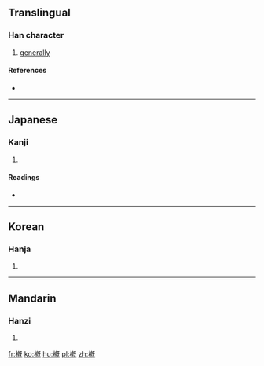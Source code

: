 ==Translingual==

===Han character===
{{Han char|rn=75|rad=木|as=11|sn=15|four=|canj=DHPU}}

# [[generally]]

====References====
* {{Han ref|kx=0547.070|dkj=15364|dj=0935.050|hdz=21280.131|uh=69EA|ud=27114}}

----

==Japanese==

===Kanji===
{{ja-kanji|grade=|rs=木11}}

# {{defn|lang=ja|sort=木11}}

====Readings====
* {{ja-readings|on=[[がい]] (gai), [[かい]] (kai)|kun=[[とかき]] (tokaki), [[おおむね]] (oomune), [[おもむき]] (omomuki)}}

----

==Korean==

===Hanja===
{{ko-hanja|hangeul=개|eumhun= 대개 大槪|rv=gae|mr=kae|y=kay}}

# {{defn|lang=ko|sort=木11}}

----

==Mandarin==

===Hanzi===
{{cmn-hanzi|pin=[[gài]] ([[gai4]])|wg=kai<sup>4</sup>}}

# {{defn|lang=cmn|sort=木11}}

[[fr:槪]]
[[ko:槪]]
[[hu:槪]]
[[pl:槪]]
[[zh:槪]]